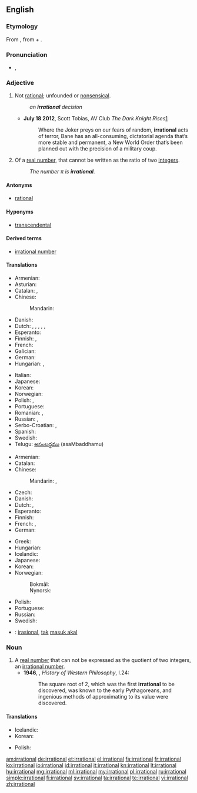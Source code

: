 ==English==

===Etymology===
From {{etyl|la|en}} {{term/t|la|irratiōnālis}}, from {{term|ir-}} + {{term|rationalis|ratiōnālis}}.

===Pronunciation===
* {{enPR|ĭră'sh(ə)nəl}}, {{IPA|/ɪˈræʃ.(ə.)nəl/}}

===Adjective===
{{en-adj}}

# Not [[rational]]; unfounded or [[nonsensical]].
#: ''an '''irrational''' decision''
#* '''July 18 2012''', Scott Tobias, AV Club ''The Dark Knight Rises''[http://www.avclub.com/articles/the-dark-knight-rises-review-batman,82624/]
#*: Where the Joker preys on our fears of random, '''irrational''' acts of terror, Bane has an all-consuming, dictatorial agenda that’s more stable and permanent, a New World Order that’s been planned out with the precision of a military coup.
# {{context|mathematics|arithmetic|number theory|not comparable|lang=en}} Of a [[real number]], that cannot be written as the ratio of two [[integer]]s.
#: ''The number &pi; is '''irrational'''.''

====Antonyms====
* {{sense|mathematics}} [[rational]]

====Hyponyms====
* {{sense|mathematics}} [[transcendental]]

====Derived terms====
* [[irrational number]]

====Translations====
{{trans-top|unfounded or nonsensical}}
* Armenian: {{t|hy|իռացիոնալ|tr=iṙac’ional}}
* Asturian: {{t|ast|irracional}}
* Catalan: {{t+|ca|bèstia}}, {{t+|ca|irracional}}
* Chinese:
*: Mandarin: {{t+|cmn|不合理|tr=bùhélǐ|sc=Hani}}
* Danish: {{t|da|irrationel}}
* Dutch: {{t|nl|irrationeel}}, {{t|nl|irrationele}}, {{t+|nl|onzinnig}}, {{t+|nl|onzinnige}}, {{t|nl|onredelijk}}, {{t|nl|onredelijke}}
* Esperanto: {{t|eo|malracia}}
* Finnish: {{t+|fi|epälooginen}}, {{t|fi|irrationaalinen}}
* French: {{t+|fr|irrationnel}}
* Galician: {{t|gl|irracional}}
* German: {{t+|de|irrational}}
* Hungarian: {{t+|hu|ésszerűtlen}},  {{t+|hu|irracionális}}
{{trans-mid}}
* Italian: {{t+|it|irrazionale}}
* Japanese: {{t|ja|不合理|tr=fugōri}}
* Korean: {{t|ko|불합리한|sc=Hang}}
* Norwegian: {{t|no|irrasjonell}}
* Polish: {{t|pl|nieracjonalny}}, {{t+|pl|irracjonalny|m}}
* Portuguese: {{t+|pt|irracional}}
* Romanian: {{t+|ro|irațional|m|n}}, {{t|ro|nerațional|m|n}}
* Russian: {{t+|ru|нерациональный|tr=neracionálʹnyj|sc=Cyrl}}, {{t+|ru|иррациональный|tr=irracionálʹnyj|sc=Cyrl}}
* Serbo-Croatian: {{t|sh|iracionalan|m}}, {{t|sh|nerazuman|m}}
* Spanish: {{t+|es|irracional}}
* Swedish: {{t+|sv|irrationell}}
* Telugu: [[అసంబద్ధము]] (asaMbaddhamu)
{{trans-bottom}}

{{trans-top|mathematics: of a number}}
* Armenian: {{t|hy|իռացիոնալ|tr=iṙac’ional}}
* Catalan: {{t+|ca|irracional}}
* Chinese:
*: Mandarin: {{t|cmn|無理數|sc=Hani}}, {{t+|cmn|无理数|tr=wúlǐshù|sc=Hani}}
* Czech: {{t|cs|iracionální}}
* Danish: {{t|da|irrational}}
* Dutch: {{t|nl|irrationaal}}, {{t|nl|irrationale}}
* Esperanto: {{t|eo|neracionala}}
* Finnish: {{t|fi|irrationaalinen}}
* French: {{t+|fr|irrationnel|m}}, {{t+|fr|irrationnelle|f}}
* German: {{t+|de|irrational}}
{{trans-mid}}
* Greek: {{t+|el|άρρητος}}
* Hungarian: {{t+|hu|irracionális}}
* Icelandic: {{t|is|óræður|m}}
* Japanese: {{t+|ja|無理数|tr=murisū}}
* Korean: {{t+|ko|무리수|sc=Hang}}
* Norwegian:
*: Bokmål: {{t|no|irrasjonal}}
*: Nynorsk: {{t|nn|irrasjonal}}
* Polish: {{t|pl|niewymierny|m}}
* Portuguese: {{t+|pt|irracional}}
* Russian: {{t+|ru|иррациональный|tr=irracionálʹnyj|sc=Cyrl}}
* Swedish: {{t+|sv|irrationell}}
{{trans-bottom}}

{{checktrans-top}}
* {{ttbc|id}}: [[irasional]], [[tak]] [[masuk akal]]
{{trans-bottom}}

===Noun===
{{en-noun}}

# A [[real number]] that can not be expressed as the quotient of two integers, an [[irrational number]].
#* '''1946''', {{w|Bertrand Russell}}, ''History of Western Philosophy'', I.24:
#*: The square root of 2, which was the first '''irrational''' to be discovered, was known to the early Pythagoreans, and ingenious methods of approximating to its value were discovered.

====Translations====
{{trans-top|irrational number}}
* Icelandic: {{t|is|óræð tala|f}}
* Korean: {{t+|ko|무리수|sc=Hang}}
{{trans-mid}}
* Polish: {{t|pl|[[liczba]] [[niewymierna]]|f}}
{{trans-bottom}}

[[am:irrational]]
[[de:irrational]]
[[et:irrational]]
[[el:irrational]]
[[fa:irrational]]
[[fr:irrational]]
[[ko:irrational]]
[[io:irrational]]
[[id:irrational]]
[[it:irrational]]
[[kn:irrational]]
[[lt:irrational]]
[[hu:irrational]]
[[mg:irrational]]
[[ml:irrational]]
[[my:irrational]]
[[pl:irrational]]
[[ru:irrational]]
[[simple:irrational]]
[[fi:irrational]]
[[sv:irrational]]
[[ta:irrational]]
[[te:irrational]]
[[vi:irrational]]
[[zh:irrational]]